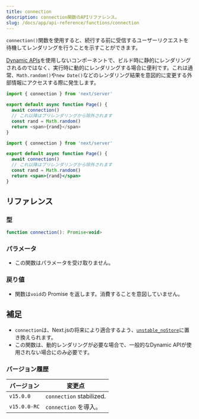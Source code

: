 ```yaml
---
title: connection
description: connection関数のAPIリファレンス。
slug: /docs/app/api-reference/functions/connection
---
```


`connection()`関数を使用すると、続行する前に受信するユーザーリクエストを待機してレンダリングを行うことを示すことができます。

[Dynamic APIs](/docs/app/building-your-application/rendering/server-components#dynamic-apis)を使用しないコンポーネントで、ビルド時に静的にレンダリングされるのではなく、実行時に動的にレンダリングする場合に便利です。これは通常、`Math.random()`や`new Date()`などのレンダリング結果を意図的に変更する外部情報にアクセスする際に発生します。

```ts filename="app/page.tsx" switcher
import { connection } from 'next/server'

export default async function Page() {
  await connection()
  // これ以降はプリレンダリングから除外されます
  const rand = Math.random()
  return <span>{rand}</span>
}
```

```jsx filename="app/page.js" switcher
import { connection } from 'next/server'

export default async function Page() {
  await connection()
  // これ以降はプリレンダリングから除外されます
  const rand = Math.random()
  return <span>{rand}</span>
}
```

## リファレンス

### 型

```jsx
function connection(): Promise<void>
```

### パラメータ

- この関数はパラメータを受け取りません。

### 戻り値

- 関数は`void`の Promise を返します。消費することを意図していません。

## 補足

- `connection`は、Next.jsの将来により適合するよう、[`unstable_noStore`](/docs/app/api-reference/functions/unstable_noStore)に置き換えられます。
- この関数は、動的レンダリングが必要な場合で、一般的なDynamic APIが使用されない場合にのみ必要です。

### バージョン履歴

| バージョン   | 変更点                   |
| ------------ | ------------------------ |
| `v15.0.0`    | `connection` stabilized. |
| `v15.0.0-RC` | `connection` を導入。    |
